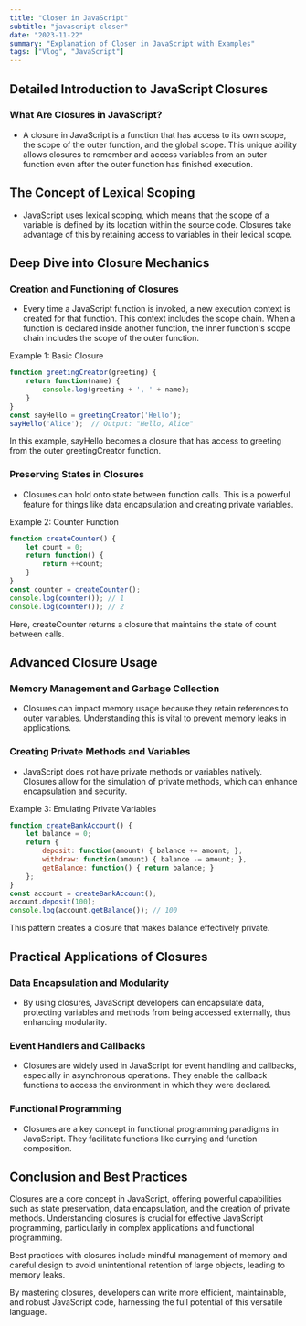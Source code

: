 ```yaml
---
title: "Closer in JavaScript"
subtitle: "javascript-closer"
date: "2023-11-22"
summary: "Explanation of Closer in JavaScript with Examples"
tags: ["Vlog", "JavaScript"]
---
```


## Detailed Introduction to JavaScript Closures

### What Are Closures in JavaScript?

* A closure in JavaScript is a function that has access to its own scope, the scope of the outer function, and the global scope. This unique ability allows closures to remember and access variables from an outer function even after the outer function has finished execution.

## The Concept of Lexical Scoping

* JavaScript uses lexical scoping, which means that the scope of a variable is defined by its location within the source code. Closures take advantage of this by retaining access to variables in their lexical scope.

## Deep Dive into Closure Mechanics

### Creation and Functioning of Closures

* Every time a JavaScript function is invoked, a new execution context is created for that function. This context includes the scope chain. When a function is declared inside another function, the inner function's scope chain includes the scope of the outer function.

Example 1: Basic Closure

```js
function greetingCreator(greeting) {
    return function(name) {
        console.log(greeting + ', ' + name);
    }
}
const sayHello = greetingCreator('Hello');
sayHello('Alice');  // Output: "Hello, Alice"
```

In this example, sayHello becomes a closure that has access to greeting from the outer greetingCreator function.

### Preserving States in Closures

* Closures can hold onto state between function calls. This is a powerful feature for things like data encapsulation and creating private variables.

Example 2: Counter Function

```js
function createCounter() {
    let count = 0;
    return function() {
        return ++count;
    }
}
const counter = createCounter();
console.log(counter()); // 1
console.log(counter()); // 2
```

Here, createCounter returns a closure that maintains the state of count between calls.

## Advanced Closure Usage

### Memory Management and Garbage Collection

* Closures can impact memory usage because they retain references to outer variables. Understanding this is vital to prevent memory leaks in applications.

### Creating Private Methods and Variables

* JavaScript does not have private methods or variables natively. Closures allow for the simulation of private methods, which can enhance encapsulation and security.

Example 3: Emulating Private Variables

```js
function createBankAccount() {
    let balance = 0;
    return {
        deposit: function(amount) { balance += amount; },
        withdraw: function(amount) { balance -= amount; },
        getBalance: function() { return balance; }
    };
}
const account = createBankAccount();
account.deposit(100);
console.log(account.getBalance()); // 100
```

This pattern creates a closure that makes balance effectively private.

## Practical Applications of Closures

### Data Encapsulation and Modularity

* By using closures, JavaScript developers can encapsulate data, protecting variables and methods from being accessed externally, thus enhancing modularity.

### Event Handlers and Callbacks

* Closures are widely used in JavaScript for event handling and callbacks, especially in asynchronous operations. They enable the callback functions to access the environment in which they were declared.

### Functional Programming

* Closures are a key concept in functional programming paradigms in JavaScript. They facilitate functions like currying and function composition.

## Conclusion and Best Practices

Closures are a core concept in JavaScript, offering powerful capabilities such as state preservation, data encapsulation, and the creation of private methods. Understanding closures is crucial for effective JavaScript programming, particularly in complex applications and functional programming.

Best practices with closures include mindful management of memory and careful design to avoid unintentional retention of large objects, leading to memory leaks.

By mastering closures, developers can write more efficient, maintainable, and robust JavaScript code, harnessing the full potential of this versatile language.